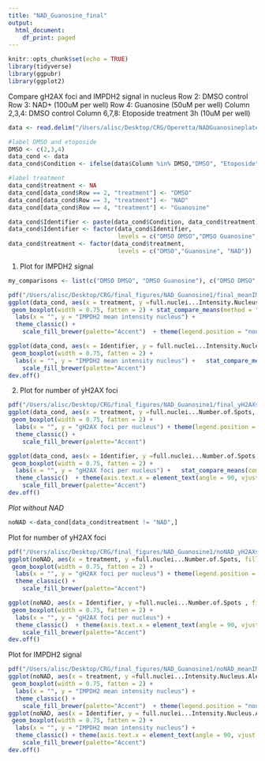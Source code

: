 ```yaml
---
title: "NAD_Guanosine_final"
output:
  html_document:
    df_print: paged
---
```


```r
knitr::opts_chunk$set(echo = TRUE)
library(tidyverse)
library(ggpubr)
library(ggplot2)
```
Compare gH2AX foci and IMPDH2 signal in nucleus
Row 2: DMSO control
Row 3: NAD+ (100uM per well)
Row 4: Guanosine (50uM per well)
Column 2,3,4: DMSO control
Column 6,7,8: Etoposide treatment 3h (10uM per well)

```r
data <- read.delim("/Users/alisc/Desktop/CRG/Operetta/NADGuanosineplate_1_and_2/Objects_Population - full nuclei.txt", skip = 9)

#label DMSO and etoposide
DMSO <- c(2,3,4)
data_cond <- data
data_cond$Condition <- ifelse(data$Column %in% DMSO,"DMSO", "Etoposide")

#label treatment 
data_cond$treatment <- NA
data_cond[data_cond$Row == 2, "treatment"] <- "DMSO"
data_cond[data_cond$Row == 3, "treatment"] <- "NAD"
data_cond[data_cond$Row == 4, "treatment"] <- "Guanosine"

data_cond$Identifier <- paste(data_cond$Condition, data_cond$treatment)
data_cond$Identifier <- factor(data_cond$Identifier, 
                               levels = c("DMSO DMSO","DMSO Guanosine", "DMSO NAD","Etoposide DMSO","Etoposide Guanosine", "Etoposide NAD"))
data_cond$treatment <- factor(data_cond$treatment, 
                               levels = c("DMSO","Guanosine", "NAD"))
```

1. Plot for IMPDH2 signal
```r
my_comparisons <- list(c("DMSO DMSO", "DMSO Guanosine"), c("DMSO DMSO", "DMSO NAD"), c("Etoposide DMSO", "Etoposide Guanosine"),  c("Etoposide DMSO", "Etoposide NAD"))

pdf("/Users/alisc/Desktop/CRG/final_figures/NAD_Guanosine1/final_meanIMPDH2signal_sig.pdf")
ggplot(data_cond, aes(x = treatment, y =full.nuclei...Intensity.Nucleus.Alexa.488.Mean, fill = Condition)) +
 geom_boxplot(width = 0.75, fatten = 2) + stat_compare_means(method = "wilcox", aes(group = Condition), label = "p.signif") +
  labs(x = "", y = "IMPDH2 mean intensity nucleus") +
  theme_classic() +
    scale_fill_brewer(palette="Accent")  + theme(legend.position = "none") 

ggplot(data_cond, aes(x = Identifier, y = full.nuclei...Intensity.Nucleus.Alexa.488.Mean, fill= Condition)) +  
 geom_boxplot(width = 0.75, fatten = 2) + 
  labs(x = "", y = "IMPDH2 mean intensity nucleus") +   stat_compare_means(comparisons = my_comparisons, method = "wilcox", label = "p.signif")+  theme_classic() + theme(axis.text.x = element_text(angle = 90, vjust = 0.5, hjust = 1)) + theme(legend.position = "none")  +
    scale_fill_brewer(palette="Accent") 
dev.off()

```

2. Plot for number of yH2AX foci
```r
pdf("/Users/alisc/Desktop/CRG/final_figures/NAD_Guanosine1/final_yH2AXsignal_sig.pdf")
ggplot(data_cond, aes(x = treatment, y =full.nuclei...Number.of.Spots, fill = Condition)) +
 geom_boxplot(width = 0.75, fatten = 2) + 
  labs(x = "", y = "gH2AX foci per nucleus") + theme(legend.position = "none")+ stat_compare_means(method = "wilcox", aes(group = Condition), label = "p.signif") +
  theme_classic() +
    scale_fill_brewer(palette="Accent")

ggplot(data_cond, aes(x = Identifier, y =full.nuclei...Number.of.Spots , fill = Condition)) +
 geom_boxplot(width = 0.75, fatten = 2) + 
  labs(x = "", y = "gH2AX foci per nucleus") +   stat_compare_means(comparisons = my_comparisons, method = "wilcox", label = "p.signif")+ 
  theme_classic()  + theme(axis.text.x = element_text(angle = 90, vjust = 0.5, hjust = 1)) + theme(legend.position = "none")+
    scale_fill_brewer(palette="Accent")
dev.off()
```
*Plot without NAD*
```r
noNAD <-data_cond[data_cond$treatment != "NAD",]
```


 Plot for number of yH2AX foci
```r
pdf("/Users/alisc/Desktop/CRG/final_figures/NAD_Guanosine1/noNAD_yH2AXsignal.pdf")
ggplot(noNAD, aes(x = treatment, y =full.nuclei...Number.of.Spots, fill = Condition)) + 
 geom_boxplot(width = 0.75, fatten = 2) + 
  labs(x = "", y = "gH2AX foci per nucleus") + theme(legend.position = "none")+
  theme_classic() +
    scale_fill_brewer(palette="Accent")

ggplot(noNAD, aes(x = Identifier, y =full.nuclei...Number.of.Spots , fill = Condition)) + 
 geom_boxplot(width = 0.75, fatten = 2) + 
  labs(x = "", y = "gH2AX foci per nucleus") +
  theme_classic()  + theme(axis.text.x = element_text(angle = 90, vjust = 0.5, hjust = 1)) + theme(legend.position = "none")+
    scale_fill_brewer(palette="Accent")
dev.off()
```

Plot for IMPDH2 signal
```r
pdf("/Users/alisc/Desktop/CRG/final_figures/NAD_Guanosine1/noNAD_meanIMPDH2signal.pdf")
ggplot(noNAD, aes(x = treatment, y =full.nuclei...Intensity.Nucleus.Alexa.488.Mean, fill = Condition)) +
 geom_boxplot(width = 0.75, fatten = 2) + 
  labs(x = "", y = "IMPDH2 mean intensity nucleus") +
  theme_classic() +
    scale_fill_brewer(palette="Accent")  + theme(legend.position = "none")
ggplot(noNAD, aes(x = Identifier, y = full.nuclei...Intensity.Nucleus.Alexa.488.Mean, fill= Condition)) +  
 geom_boxplot(width = 0.75, fatten = 2) + 
  labs(x = "", y = "IMPDH2 mean intensity nucleus") +
  theme_classic() + theme(axis.text.x = element_text(angle = 90, vjust = 0.5, hjust = 1)) + theme(legend.position = "none")  +
    scale_fill_brewer(palette="Accent")
dev.off()

```
